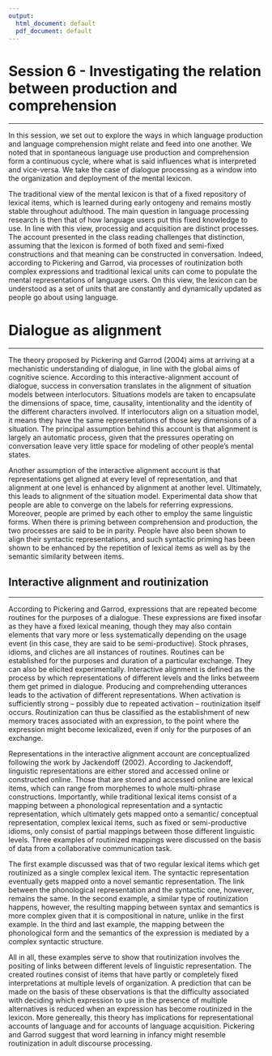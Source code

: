```yaml
---
output:
  html_document: default
  pdf_document: default
---
```


# Session 6 - Investigating the relation between production and comprehension

***

In this session, we set out to explore the ways in which language production and language comprehension might relate and feed into one another. We noted that in spontaneous language use production and comprehension form a continuous cycle, where what is said influences what is interpreted and vice-versa. We take the case of dialogue processing as a window into the organization and deployment of the mental lexicon. 

The traditional view of the mental lexicon is that of a fixed repository of lexical items, which is learned during early ontogeny and remains mostly stable throughout adulthood. The main question in language processing research is then that of how language users put this fixed knowledge to use. In line with this view, processig and acquisition are distinct processes. The account presented in the class reading challenges that distinction, assuming that the lexicon is formed of both fixed and semi-fixed constructions and that meaning can be constructed in conversation. Indeed, according to Pickering and Garrod, via processes of routinization both complex expressions and traditional lexical units can come to populate the mental representations of language users. On this view, the lexicon can be understood as a set of units that are constantly and dynamically updated as people go about using language.

# Dialogue as alignment

***

The theory proposed by Pickering and Garrod (2004) aims at arriving at a mechanistic understanding of dialogue, in line with the global aims of cognitive science. According to this interactive-alignment account of dialogue, success in conversation translates in the alignment of situation models between interlocutors. Situations models are taken to encapsulate the dimensions of space, time, causality, intentionality and the identity of the different characters involved. If interlocutors align on a situation model, it means they have the same representations of those key dimensions of a situation. The principal assumption behind this account is that alignment is largely an automatic process, given that the pressures operating on conversation leave very little space for modeling of other people's mental states.

Another assumption of the interactive alignment account is that representations get aligned at every level of representation, and that alignment at one level is enhanced by alignment at another level. Ultimately, this leads to alignment of the situation model. Experimental data show that people are able to converge on the labels for referring expressions. Moreover, people are primed by each other to employ the same linguistic forms. When there is priming between comprehension and production, the two processes are said to be in parity. People have also been shown to align their syntactic representations, and such syntactic priming has been shown to be enhanced by the repetition of lexical items as well as by the semantic similarity between items.


## Interactive alignment and routinization

***

According to Pickering and Garrod, expressions that are repeated become routines for the purposes of a dialogue. These expressions are fixed insofar as they have a fixed lexical meaning, though they may also contain elements that vary more or less systematically depending on the usage event (in this case, they are said to be semi-productive). Stock phrases, idioms, and cliches are all instances of routines. Routines can be established for the purposes and duration of a particular exchange. They can also be elicited experimentally. Interactive alignment is defined as the process by which representations of different levels and the links betweem them get primed in dialogue. Producing and comprehending utterances leads to the activation of different representations. When activation is sufficiently strong -- possibly due to repeated activation -- routinization itself occurs. Routinization can thus be classified as the establishment of new memory traces associated with an expression, to the point where the expression might become lexicalized, even if only for the purposes of an exchange.

Representations in the interactive alignment account are conceptualized following the work by Jackendoff (2002). According to Jackendoff, linguistic representations are either stored and accessed online or constructed online. Those that are stored and accessed online are lexical items, which can range from morphemes to whole multi-phrase constructions. Importantly, while traditional lexical items consist of a mapping between a phonological representation and a syntactic representation, which ultimately gets mapped onto a semantic/ conceptual representation, complex lexical items, such as fixed or semi-productive idioms, only consist of partial mappings between those different linguistic levels. Three examples of routinized mappings were discussed on the basis of data from a collaborative communication task.

The first example discussed was that of two regular lexical items which get routinized as a single complex lexical item. The syntactic representation eventually gets mapped onto a novel semantic representation. The link between the phonological representation and the syntactic one, however, remains the same. In the second example, a similar type of routinization happens, however, the resulting mapping between syntax and semantics is more complex given that it is compositional in nature, unlike in the first example. In the third and last example, the mapping between the phonological form and the semantics of the expression is mediated by a complex syntactic structure.

All in all, these examples serve to show that routinization involves the positing of links between different levels of linguistic representation. The created routines consist of items that have partly or completely fixed interpretations at multiple levels of organization. A prediction that can be made on the basis of these observations is that the difficulty associated with deciding which expression to use in the presence of multiple alternatives is reduced when an expression has become routinized in the lexicon. More genereally, this theory has implications for representational accounts of language and for accounts of language acquisition. Pickering and Garrod suggest that word learning in infancy might resemble routinization in adult discourse processing.